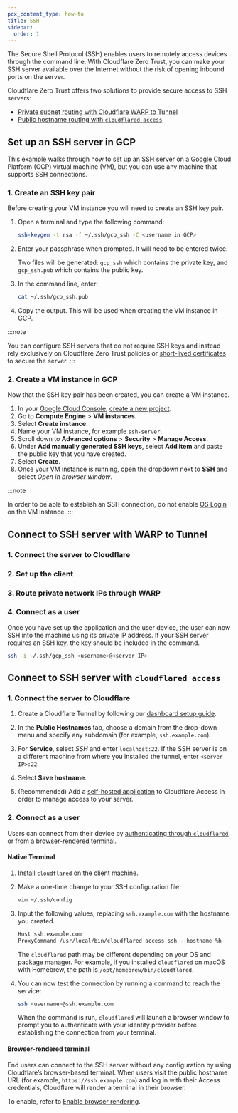 ```yaml
---
pcx_content_type: how-to
title: SSH
sidebar:
  order: 1
---
```



The Secure Shell Protocol (SSH) enables users to remotely access devices through the command line. With Cloudflare Zero Trust, you can make your SSH server available over the Internet without the risk of opening inbound ports on the server.

Cloudflare Zero Trust offers two solutions to provide secure access to SSH servers:

- [Private subnet routing with Cloudflare WARP to Tunnel](#connect-to-ssh-server-with-warp-to-tunnel)
- [Public hostname routing with `cloudflared access`](#connect-to-ssh-server-with-cloudflared-access)

## Set up an SSH server in GCP

This example walks through how to set up an SSH server on a Google Cloud Platform (GCP) virtual machine (VM), but you can use any machine that supports SSH connections.

### 1. Create an SSH key pair

Before creating your VM instance you will need to create an SSH key pair.

1. Open a terminal and type the following command:

   ```sh
   ssh-keygen -t rsa -f ~/.ssh/gcp_ssh -C <username in GCP>
   ```

2. Enter your passphrase when prompted. It will need to be entered twice.

   Two files will be generated: `gcp_ssh` which contains the private key, and `gcp_ssh.pub` which contains the public key.

3. In the command line, enter:

   ```sh
   cat ~/.ssh/gcp_ssh.pub
   ```

4. Copy the output. This will be used when creating the VM instance in GCP.

:::note

You can configure SSH servers that do not require SSH keys and instead rely exclusively on Cloudflare Zero Trust policies or [short-lived certificates](/cloudflare-one/identity/users/short-lived-certificates/) to secure the server.
:::

### 2. Create a VM instance in GCP

Now that the SSH key pair has been created, you can create a VM instance.

1. In your [Google Cloud Console](https://console.cloud.google.com/), [create a new project](https://developers.google.com/workspace/guides/create-project).
2. Go to **Compute Engine** > **VM instances**.
3. Select **Create instance**.
4. Name your VM instance, for example `ssh-server`.
5. Scroll down to **Advanced options** > **Security** > **Manage Access**.
6. Under **Add manually generated SSH keys**, select **Add item** and paste the public key that you have created.
7. Select **Create**.
8. Once your VM instance is running, open the dropdown next to **SSH** and select _Open in browser window_.

:::note

In order to be able to establish an SSH connection, do not enable [OS Login](https://cloud.google.com/compute/docs/oslogin) on the VM instance.
:::

## Connect to SSH server with WARP to Tunnel

<Render file="tunnel/warp-to-tunnel-intro" />

### 1. Connect the server to Cloudflare

<Render file="tunnel/warp-to-tunnel-server" />

### 2. Set up the client

<Render file="tunnel/warp-to-tunnel-client" />

### 3. Route private network IPs through WARP

<Render file="tunnel/warp-to-tunnel-route-ips" />

### 4. Connect as a user

Once you have set up the application and the user device, the user can now SSH into the machine using its private IP address. If your SSH server requires an SSH key, the key should be included in the command.

```sh
ssh -i ~/.ssh/gcp_ssh <username>@<server IP>
```

## Connect to SSH server with `cloudflared access`

<Render file="tunnel/cloudflared-access" />

### 1. Connect the server to Cloudflare

1. Create a Cloudflare Tunnel by following our [dashboard setup guide](/cloudflare-one/connections/connect-networks/get-started/create-remote-tunnel/).

2. In the **Public Hostnames** tab, choose a domain from the drop-down menu and specify any subdomain (for example, `ssh.example.com`).

3. For **Service**, select _SSH_ and enter `localhost:22`. If the SSH server is on a different machine from where you installed the tunnel, enter `<server IP>:22`.

4. Select **Save hostname**.

5. (Recommended) Add a [self-hosted application](/cloudflare-one/applications/configure-apps/self-hosted-apps/) to Cloudflare Access in order to manage access to your server.

### 2. Connect as a user

Users can connect from their device by [authenticating through `cloudflared`](#native-terminal), or from a [browser-rendered terminal](#browser-rendered-terminal).

#### Native Terminal

1. [Install `cloudflared`](/cloudflare-one/connections/connect-networks/downloads/) on the client machine.

2. Make a one-time change to your SSH configuration file:

   ```sh
   vim ~/.ssh/config
   ```

3. Input the following values; replacing `ssh.example.com` with the hostname you created.

   ```txt
   Host ssh.example.com
   ProxyCommand /usr/local/bin/cloudflared access ssh --hostname %h
   ```

   The `cloudflared` path may be different depending on your OS and package manager. For example, if you installed `cloudflared` on macOS with Homebrew, the path is `/opt/homebrew/bin/cloudflared`.

4. You can now test the connection by running a command to reach the service:

   ```sh
   ssh <username>@ssh.example.com
   ```

   When the command is run, `cloudflared` will launch a browser window to prompt you to authenticate with your identity provider before establishing the connection from your terminal.

#### Browser-rendered terminal

End users can connect to the SSH server without any configuration by using Cloudflare’s browser-based terminal. When users visit the public hostname URL (for example, `https://ssh.example.com`) and log in with their Access credentials, Cloudflare will render a terminal in their browser.

To enable, refer to [Enable browser rendering](/cloudflare-one/applications/non-http/#enable-browser-rendering).

